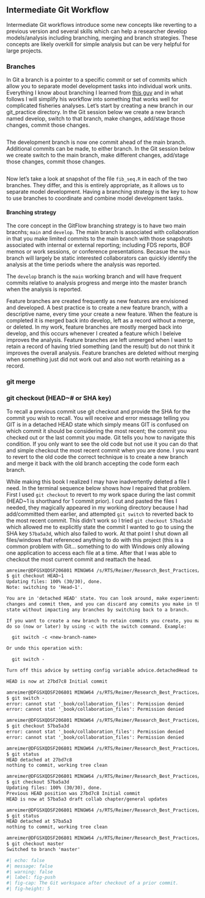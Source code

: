 ## Intermediate Git Workflow

Intermediate Git workflows introduce some new concepts like reverting to a previous version and several skills which can help a researcher develop models/analysis including branching, merging and branch strategies. These concepts are likely overkill for simple analysis but can be very helpful for large projects.

### Branches

In Git a branch is a pointer to a specific commit or set of commits which allow you to separate model development tasks into individual work units. Everything I know about branching I learned from [this guy](https://nvie.com/posts/a-successful-git-branching-model/) and in what follows I will simplify his workflow into something that works well for complicated fisheries analyses. Let's start by creating a new branch in our git_practice directory. In the Git session below we create a new branch named develop, switch to that branch, make changes, add/stage those changes, commit those changes.

```default

```

The development branch is now one commit ahead of the main branch. Additional commits can be made, to either branch. In the Git session below we create switch to the main branch, make different changes, add/stage those changes, commit those changes.

```default

```

Now let's take a look at snapshot of the file `fib_seq.R` in each of the two branches. They differ, and this is entirely appropriate, as it allows us to separate model development. Having a branching strategy is the key to how to use branches to coordinate and combine model development tasks.

#### Branching strategy

The core concept in the GitFlow branching strategy is to have two main bracnhs; `main` and `develop`. The main branch is associated with collaboration in that you make limited commits to the main branch with those snapshots associated with internal or external reporting; including FDS reports, BOF memos or work sessions, or conference presentations. Becasue the `main` branch will largely be static interested collaborators can quickly identify the analysis at the time periods where the analysis was reported.

The `develop` branch is the `main` working branch and will have frequent commits relative to analysis progress and merge into the master branch when the analysis is reported.

Feature branches are created frequently as new features are envisioned and developed. A best practice is to create a new feature branch, with a descriptive name, every time your create a new feature. When the feature is completed it is merged back into develop, left as a record without a merge, or deleted. In my work, feature branches are mostly merged back into develop, and this occurs whenever I created a feature which I beleive improves the analysis. Feature branches are left unmerged when I want to retain a record of having tried something (and the result) but do not think it improves the overall analysis. Feature branches are deleted without merging when something just did not work out and also not worth retaining as a record.

### git merge

### git checkout (HEAD\~# or SHA key)

To recall a previous commit use git checkout and provide the SHA for the commit you wish to recall. You will receive and error message telling you GIT is in a detached HEAD state which simply means GIT is confused on which commit it should be considering the most recent; the commit you checked out or the last commit you made. Git tells you how to navigate this condition. If you only want to see the old code but not use it you can do that and simple checkout the most recent commit when you are done. I you want to revert to the old code the correct technique is to create a new branch and merge it back with the old branch accepting the code form each branch.

While making this book I realized I may have inadvertently deleted a file I need. In the terminal sequence below shows how I repaired that problem. First I used `git checkout` to revert to my work space during the last commit (HEAD\~1 is shorthand for 1 commit prior). I cut and pasted the files I needed, they magically appeared in my working directory because I had add/committed them earlier, and attempted `git switch` to reverted back to the most recent commit. This didn't work so I tried `git checkout 57ba5a3d` which allowed me to explicitly state the commit I wanted to go to using the SHA key `57ba5a3d`, which also failed to work. At that point I shut down all files/windows that referenced anything to do with this project (this is a common problem with Git... something to do with Windows only allowing one application to access each file at a time. After that I was able to checkout the most current commit and reattach the head.

```default
amreimer@DFGSXQDSF206801 MINGW64 /s/RTS/Reimer/Research_Best_Practices/Git_book (master)
$ git checkout HEAD~1
Updating files: 100% (30/30), done.
Note: switching to 'Head~1'.

You are in 'detached HEAD' state. You can look around, make experimental
changes and commit them, and you can discard any commits you make in this
state without impacting any branches by switching back to a branch.

If you want to create a new branch to retain commits you create, you may
do so (now or later) by using -c with the switch command. Example:

  git switch -c <new-branch-name>

Or undo this operation with:

  git switch -

Turn off this advice by setting config variable advice.detachedHead to false

HEAD is now at 27bd7c8 Initial commit

amreimer@DFGSXQDSF206801 MINGW64 /s/RTS/Reimer/Research_Best_Practices/Git_book ((27bd7c8...))
$ git switch -
error: cannot stat '_book/collaboration_files': Permission denied
error: cannot stat '_book/collaboration_files': Permission denied

amreimer@DFGSXQDSF206801 MINGW64 /s/RTS/Reimer/Research_Best_Practices/Git_book ((27bd7c8...))
$ git checkout 57ba5a3d
error: cannot stat '_book/collaboration_files': Permission denied
error: cannot stat '_book/collaboration_files': Permission denied

amreimer@DFGSXQDSF206801 MINGW64 /s/RTS/Reimer/Research_Best_Practices/Git_book ((27bd7c8...))
$ git status
HEAD detached at 27bd7c8
nothing to commit, working tree clean

amreimer@DFGSXQDSF206801 MINGW64 /s/RTS/Reimer/Research_Best_Practices/Git_book ((27bd7c8...))
$ git checkout 57ba5a3d
Updating files: 100% (30/30), done.
Previous HEAD position was 27bd7c8 Initial commit
HEAD is now at 57ba5a3 draft collab chapter/general updates

amreimer@DFGSXQDSF206801 MINGW64 /s/RTS/Reimer/Research_Best_Practices/Git_book ((57ba5a3...))
$ git status
HEAD detached at 57ba5a3
nothing to commit, working tree clean

amreimer@DFGSXQDSF206801 MINGW64 /s/RTS/Reimer/Research_Best_Practices/Git_book ((57ba5a3...))
$ git checkout master
Switched to branch 'master'
```

```r
#| echo: false 
#| message: false 
#| warning: false
#| label: fig-push
#| fig-cap: The Git workspace after checkout of a prior commit. 
#| fig-height: 5 


```

### 
